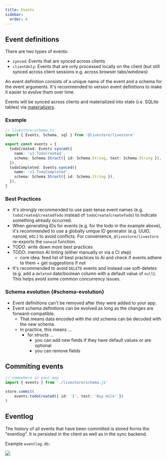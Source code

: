 ```yaml
---
title: Events
sidebar:
  order: 4
---
```


## Event definitions

There are two types of events:

- `synced`: Events that are synced across clients
- `clientOnly`: Events that are only processed locally on the client (but still synced across client sessions e.g. across browser tabs/windows)

An event definition consists of a unique name of the event and a schema for the event arguments. It's recommended to version event definitions to make it easier to evolve them over time.

Events will be synced across clients and materialized into state (i.e. SQLite tables) via [materializers](/reference/state/materializers).

### Example

```ts
// livestore/schema.ts
import { Events, Schema, sql } from '@livestore/livestore'

export const events = {
  todoCreated: Events.synced({
    name: 'v1.TodoCreated',
    schema: Schema.Struct({ id: Schema.String, text: Schema.String }),
  }),
  todoCompleted: Events.synced({
    name: 'v1.TodoCompleted',
    schema: Schema.Struct({ id: Schema.String }),
  }),
}
```

### Best Practices

- It's strongly recommended to use past-tense event names (e.g. `todoCreated`/`createdTodo` instead of `todoCreate`/`createTodo`) to indicate something already occurred.
- When generating IDs for events (e.g. for the todo in the example above), it's recommended to use a globally unique ID generator (e.g. UUID, nanoid, etc.) to avoid conflicts. For convenience, `@livestore/livestore` re-exports the `nanoid` function.
- TODO: write down more best practices
- TODO: mention AI linting (either manually or via a CI step)
  - core idea: feed list of best practices to AI and check if events adhere to them + get suggestions if not
- It's recommended to avoid `DELETE` events and instead use soft-deletes (e.g. add a `deleted` date/boolean column with a default value of `null`). This helps avoid some common concurrency issues.

### Schema evolution \{#schema-evolution\}

- Event definitions can't be removed after they were added to your app.
- Event schema definitions can be evolved as long as the changes are forward-compatible.
  - That means data encoded with the old schema can be decoded with the new schema.
  - In practice, this means ...
    - for structs ...
      - you can add new fields if they have default values or are optional
      - you can remove fields

## Commiting events

```ts
// somewhere in your app
import { events } from './livestore/schema.js'

store.commit(
	events.todoCreated({ id: '1', text: 'Buy milk' })
)
```

## Eventlog

The history of all events that have been committed is stored forms the "eventlog". It is persisted in the client as well as in the sync backend.

Example `eventlog.db`:

![](https://share.cleanshot.com/R6ny879w+)